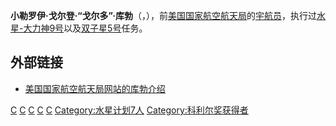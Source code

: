{{noteTA
|T=zh-hans:戈尔登·库勃;zh-hk:高登·庫珀;zh-tw:高登·庫珀;
|1=zh-hans:戈尔登;zh-hk:高登;zh-tw:高登;
|2=zh-hans:库勃;zh-hk:庫珀;zh-tw:庫珀;
|3=zh-hans:戈尔多;zh-hk:高多;zh-tw:高多;
|4=zh-hans:勒罗伊;zh-hk:勒羅伊;zh-tw:李洛伊;
}}
{{宇航员信息框
| 姓名                  =小勒罗伊·戈尔登·库勃<br />Leroy Gordon "Gordo" Cooper, Jr.
| 照片                  =Leroy_Gordon_Cooper_Junior.jpg
| 标题                  =美国国家航空航天局宇航员
| 国籍                  ={{USA}}
| 出生日期          =1927年3月6日
| 出生地点          ={{USA}}[[奥克拉荷马州|奥克拉荷马州]]肖尼
| 状态                  =已去世
| 去世日期          =2004年10月4日
| 去世地点          ={{USA}}[[加利福尼亚州|加利福尼亚州]]文图拉
| 之前职业          =[[试飞员|试飞员]]
| 军阶                  =[[上校|上校]]（[[美国空军|美国空军]]）
| 选择                  =[[水星计划7人|水星计划7人]]
| 太空时间          =9天6小时
| 任务                  =[[水星-大力神9号|水星-大力神9号]]、[[双子星5号|双子星5号]]
| 任务徽章          =[[File:Faith_7_insignia.jpg|30px]] [[File:Gemini5insignia.png|30px]]
|}}

'''小勒罗伊·戈尔登·“戈尔多”·库勃'''（{{lang-en|'''Leroy Gordon "Gordo" Cooper, Jr.'''}}，{{bd|1927年|3月6日|2004年|10月4日|catIdx=C}}），前[[美国国家航空航天局|美国国家航空航天局]]的[[宇航员|宇航员]]，执行过[[水星-大力神9号|水星-大力神9号]]以及[[双子星5号|双子星5号]]任务。

== 外部链接 ==
*{{En icon}}[http://www.jsc.nasa.gov/Bios/htmlbios/cooper-lg.html 美国国家航空航天局网站的库勃介绍] {{Wayback|url=http://www.jsc.nasa.gov/Bios/htmlbios/cooper-lg.html |date=20110628235909 }}

{{水星计划7人}}
{{Authority control}}
{{DEFAULTSORT:Cooper, Leroy Gordon}}
{{宇航员小作品}}

[[Category:双子星座计划宇航员|C]]
[[Category:美国宇航员|C]]
[[Category:水星计划|C]]
[[Category:双子星座计划|C]]
[[Category:太空葬|C]]
[[Category:水星计划7人|Category:水星计划7人]]
[[Category:科利尔奖获得者|Category:科利尔奖获得者]]